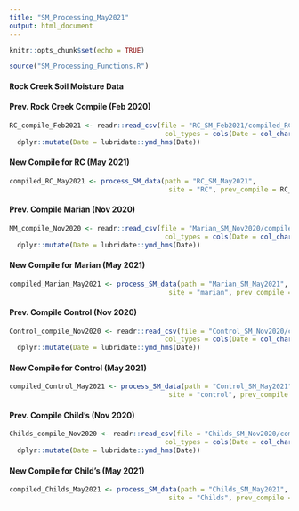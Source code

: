 ```yaml
---
title: "SM_Processing_May2021"
output: html_document
---
```


```r
knitr::opts_chunk$set(echo = TRUE)
```

```r

source("SM_Processing_Functions.R")

```

#### Rock Creek Soil Moisture Data

#### Prev. Rock Creek Compile (Feb 2020)

```r

RC_compile_Feb2021 <- readr::read_csv(file = "RC_SM_Feb2021/compiled_RC_Feb2021.csv", 
                                       col_types = cols(Date = col_character(), .default = col_double())) %>% 
  dplyr::mutate(Date = lubridate::ymd_hms(Date))

```

#### New Compile for RC (May 2021)

```r

compiled_RC_May2021 <- process_SM_data(path = "RC_SM_May2021", 
                                        site = "RC", prev_compile = RC_compile_Feb2021, written_file_name = "compiled_RC_May2021.csv")
```

#### Prev. Compile Marian (Nov 2020)

```r
MM_compile_Nov2020 <- readr::read_csv(file = "Marian_SM_Nov2020/compiled_Marian_Nov2020.csv", 
                                       col_types = cols(Date = col_character(), .default = col_double())) %>% 
  dplyr::mutate(Date = lubridate::ymd_hms(Date))
```

#### New Compile for Marian (May 2021)

```r
compiled_Marian_May2021 <- process_SM_data(path = "Marian_SM_May2021", 
                                        site = "marian", prev_compile = MM_compile_Nov2020, written_file_name = "compiled_Marian_May2021.csv")
```


#### Prev. Compile Control (Nov 2020)

```r
Control_compile_Nov2020 <- readr::read_csv(file = "Control_SM_Nov2020/compiled_Control_Nov2020.csv", 
                                       col_types = cols(Date = col_character(), .default = col_double())) %>% 
  dplyr::mutate(Date = lubridate::ymd_hms(Date))
```

#### New Compile for Control (May 2021)

```r
compiled_Control_May2021 <- process_SM_data(path = "Control_SM_May2021", 
                                        site = "control", prev_compile = Control_compile_Nov2020, written_file_name = "compiled_Control_May2021.csv")
```

#### Prev. Compile Child's (Nov 2020)

```r
Childs_compile_Nov2020 <- readr::read_csv(file = "Childs_SM_Nov2020/compiled_Childs_Nov2020.csv", 
                                       col_types = cols(Date = col_character(), .default = col_double())) %>% 
  dplyr::mutate(Date = lubridate::ymd_hms(Date))
```

#### New Compile for Child's (May 2021)

```r
compiled_Childs_May2021 <- process_SM_data(path = "Childs_SM_May2021", 
                                        site = "Childs", prev_compile = Childs_compile_Nov2020, written_file_name = "compiled_Childs_May2021.csv")
```
